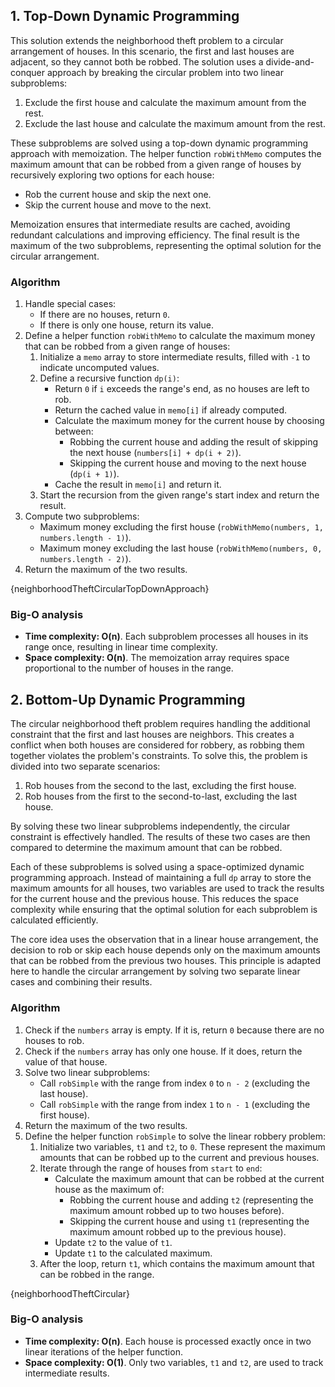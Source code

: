 

## 1. Top-Down Dynamic Programming

This solution extends the neighborhood theft problem to a circular arrangement of houses. In this scenario, the first and last houses are adjacent, so they cannot both be robbed. The solution uses a divide-and-conquer approach by breaking the circular problem into two linear subproblems:

1. Exclude the first house and calculate the maximum amount from the rest.
2. Exclude the last house and calculate the maximum amount from the rest.

These subproblems are solved using a top-down dynamic programming approach with memoization. The helper function `robWithMemo` computes the maximum amount that can be robbed from a given range of houses by recursively exploring two options for each house:

- Rob the current house and skip the next one.
- Skip the current house and move to the next.

Memoization ensures that intermediate results are cached, avoiding redundant calculations and improving efficiency. The final result is the maximum of the two subproblems, representing the optimal solution for the circular arrangement.

### Algorithm

1. Handle special cases:
   - If there are no houses, return `0`.
   - If there is only one house, return its value.
2. Define a helper function `robWithMemo` to calculate the maximum money that can be robbed from a given range of houses:
   1. Initialize a `memo` array to store intermediate results, filled with `-1` to indicate uncomputed values.
   2. Define a recursive function `dp(i)`:
      - Return `0` if `i` exceeds the range's end, as no houses are left to rob.
      - Return the cached value in `memo[i]` if already computed.
      - Calculate the maximum money for the current house by choosing between:
        - Robbing the current house and adding the result of skipping the next house (`numbers[i] + dp(i + 2)`).
        - Skipping the current house and moving to the next house (`dp(i + 1)`).
      - Cache the result in `memo[i]` and return it.
   3. Start the recursion from the given range's start index and return the result.
3. Compute two subproblems:
   - Maximum money excluding the first house (`robWithMemo(numbers, 1, numbers.length - 1)`).
   - Maximum money excluding the last house (`robWithMemo(numbers, 0, numbers.length - 2)`).
4. Return the maximum of the two results.

<MDXCodeBlock>{neighborhoodTheftCircularTopDownApproach}</MDXCodeBlock>

### Big-O analysis

- **Time complexity: O(n)**. Each subproblem processes all houses in its range once, resulting in linear time complexity.
- **Space complexity: O(n)**. The memoization array requires space proportional to the number of houses in the range.

## 2. Bottom-Up Dynamic Programming

The circular neighborhood theft problem requires handling the additional constraint that the first and last houses are neighbors. This creates a conflict when both houses are considered for robbery, as robbing them together violates the problem's constraints. To solve this, the problem is divided into two separate scenarios:

1. Rob houses from the second to the last, excluding the first house.
2. Rob houses from the first to the second-to-last, excluding the last house.

By solving these two linear subproblems independently, the circular constraint is effectively handled. The results of these two cases are then compared to determine the maximum amount that can be robbed.

Each of these subproblems is solved using a space-optimized dynamic programming approach. Instead of maintaining a full `dp` array to store the maximum amounts for all houses, two variables are used to track the results for the current house and the previous house. This reduces the space complexity while ensuring that the optimal solution for each subproblem is calculated efficiently.

The core idea uses the observation that in a linear house arrangement, the decision to rob or skip each house depends only on the maximum amounts that can be robbed from the previous two houses. This principle is adapted here to handle the circular arrangement by solving two separate linear cases and combining their results.

### Algorithm

1. Check if the `numbers` array is empty. If it is, return `0` because there are no houses to rob.
2. Check if the `numbers` array has only one house. If it does, return the value of that house.
3. Solve two linear subproblems:
   - Call `robSimple` with the range from index `0` to `n - 2` (excluding the last house).
   - Call `robSimple` with the range from index `1` to `n - 1` (excluding the first house).
4. Return the maximum of the two results.
5. Define the helper function `robSimple` to solve the linear robbery problem:
   1. Initialize two variables, `t1` and `t2`, to `0`. These represent the maximum amounts that can be robbed up to the current and previous houses.
   2. Iterate through the range of houses from `start` to `end`:
      - Calculate the maximum amount that can be robbed at the current house as the maximum of:
        - Robbing the current house and adding `t2` (representing the maximum amount robbed up to two houses before).
        - Skipping the current house and using `t1` (representing the maximum amount robbed up to the previous house).
      - Update `t2` to the value of `t1`.
      - Update `t1` to the calculated maximum.
   3. After the loop, return `t1`, which contains the maximum amount that can be robbed in the range.

<MDXCodeBlock>{neighborhoodTheftCircular}</MDXCodeBlock>
### Big-O analysis

- **Time complexity: O(n)**. Each house is processed exactly once in two linear iterations of the helper function.
- **Space complexity: O(1)**. Only two variables, `t1` and `t2`, are used to track intermediate results.
